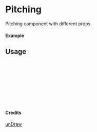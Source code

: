 
<Meta of={Pitching} title="unDraw/Pitching" />

# Pitching

Pitching component with different props.

#### Example

<Canvas of={Pitching.Primary} />

## Usage

```ts
import { Pitching } from "yadl-ui";

const Example = () => {
  return (
      <Pitching />
  );
};

export default Example;
```

#### Credits
[unDraw](https://undraw.co/illustrations)
